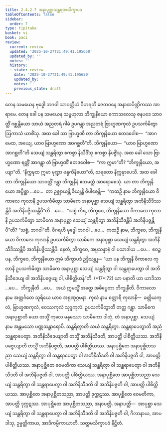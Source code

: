 ```yaml
---
title: 2.4.2.7 အနာပုစ္ဆာသန္ထရဏသိက္ခာပဒ
tableOfContents: false
sidebar:
  order: 7
type: tipitaka
basket: vi
book: paci
review:
  current: review
  updated: '2025-10-27T21:49:41.195650'
  updated_by: ''
  notes: ''
  history:
  - state: review
    date: '2025-10-27T21:49:41.195650'
    updated_by: ''
    notes: ''
    previous_state: draft
---
```



<ReviewStatus review={frontmatter.review} showDetails={true} />

<HypothesisAnnotation frontmatter={frontmatter} />

<DynamicBreadcrumb />

<Division number="864" book="paci" e="ch" v="2" p="360">

<Paragraph number="2747" book="paci">
တေန သမယေန ဗုဒ္ဓေါ ဘဂဝါ သာဝတ္ထိယံ ဝိဟရတိ ဇေတဝနေ အနာထပိဏ္ဍိကဿ အာရာမေ. တေန ခေါ ပန သမယေန သမ္ဗဟုလာ ဘိက္ခုနိယော ကောသလေသု ဇနပဒေ သာဝတ္ထိံ ဂစ္ဆန္တိယော သာယံ အညတရံ ဂါမံ ဥပဂန္တွာ အညတရံ ဗြာဟ္မဏကုလံ ဥပသင်္ကမိတွာ ဩကာသံ ယာစိံသု. အထ ခေါ သာ ဗြာဟ္မဏီ တာ ဘိက္ခုနိယော ဧတဒဝေါစ—  “အာဂမေထ, အယျေ, ယာဝ ဗြာဟ္မဏော အာဂစ္ဆတီ”တိ. ဘိက္ခုနိယော—  “ယာဝ ဗြာဟ္မဏော အာဂစ္ဆတီ”တိ သေယျံ သန္ထရိတွာ ဧကစ္စာ နိသီဒိံသု ဧကစ္စာ နိပဇ္ဇိံသု. အထ ခေါ သော ဗြာဟ္မဏော ရတ္တိံ အာဂန္တွာ တံ ဗြာဟ္မဏိံ ဧတဒဝေါစ—  “ကာ ဣမာ”တိ? “ဘိက္ခုနိယော, အယျာ”တိ. “နိက္ကဍ္ဎထ ဣမာ မုဏ္ဍာ ဗန္ဓကိနိယော”တိ, ဃရတော နိက္ကဍ္ဎာပေသိ.
</Paragraph>

<Paragraph number="2748" book="paci">
အထ ခေါ တာ ဘိက္ခုနိယော သာဝတ္ထိံ ဂန္တွာ ဘိက္ခုနီနံ ဧတမတ္ထံ အာရောစေသုံ. ယာ တာ ဘိက္ခုနိယော အပ္ပိစ္ဆာ …ပေ…  တာ ဥဇ္ဈာယန္တိ ခိယျန္တိ ဝိပါစေန္တိ—  “ကထဉှိ နာမ ဘိက္ခုနိယော ဝိကာလေ ကုလာနိ ဥပသင်္ကမိတွာ သာမိကေ အနာပုစ္ဆာ သေယျံ သန္ထရိတွာ အဘိနိသီဒိဿန္တိပိ အဘိနိပဇ္ဇိဿန္တိပီ”တိ …ပေ…  “သစ္စံ ကိရ, ဘိက္ခဝေ, ဘိက္ခုနိယော ဝိကာလေ ကုလာနိ ဥပသင်္ကမိတွာ သာမိကေ အနာပုစ္ဆာ သေယျံ သန္ထရိတွာ အဘိနိသီဒန္တိပိ အဘိနိပဇ္ဇန္တိပီ”တိ? “သစ္စံ, ဘဂဝါ”တိ. ဝိဂရဟိ ဗုဒ္ဓေါ ဘဂဝါ …ပေ…  ကထဉှိ နာမ, ဘိက္ခဝေ, ဘိက္ခုနိယော ဝိကာလေ ကုလာနိ ဥပသင်္ကမိတွာ သာမိကေ အနာပုစ္ဆာ သေယျံ သန္ထရိတွာ အဘိနိသီဒိဿန္တိပိ အဘိနိပဇ္ဇိဿန္တိပိ. နေတံ, ဘိက္ခဝေ, အပ္ပသန္နာနံ ဝါ ပသာဒါယ …ပေ…  ဧဝဉ္စ ပန, ဘိက္ခဝေ, ဘိက္ခုနိယော ဣမံ သိက္ခာပဒံ ဥဒ္ဒိသန္တု—
</Paragraph>

</Division>
<Division number="865" book="paci" e="ch" v="2" p="361">

<Paragraph number="2749" book="paci">
<Emphasis>“ယာ ပန ဘိက္ခုနီ ဝိကာလေ ကုလာနိ ဥပသင်္ကမိတွာ သာမိကေ အနာပုစ္ဆာ သေယျံ သန္ထရိတွာ ဝါ သန္ထရာပေတွာ ဝါ အဘိနိသီဒေယျ ဝါ အဘိနိပဇ္ဇေယျ ဝါ, ပါစိတ္တိယန်”</Emphasis>တိ. (*17*:<Emphasis>72</Emphasis>)
</Paragraph>

</Division>
<Division number="866" book="paci" e="ch" v="2" p="361">

<Paragraph number="2750" book="paci">
<Emphasis>ယာ ပနာ</Emphasis>တိ ယာ ယာဒိသာ …ပေ…  <Emphasis>ဘိက္ခုနီ</Emphasis>တိ …ပေ…  အယံ ဣမသ္မိံ အတ္ထေ အဓိပ္ပေတာ ဘိက္ခုနီတိ.
</Paragraph>

<Paragraph number="2751" book="paci">
<Emphasis>ဝိကာလော</Emphasis> နာမ အတ္ထင်္ဂတေ သူရိယေ ယာဝ အရုဏုဂ္ဂမနာ.
</Paragraph>

<Paragraph number="2752" book="paci">
<Emphasis>ကုလံ</Emphasis> နာမ စတ္တာရိ ကုလာနိ—  ခတ္တိယကုလံ, ဗြာဟ္မဏကုလံ, ဝေဿကုလံ သုဒ္ဒကုလံ. <Emphasis>ဥပသင်္ကမိတွာ</Emphasis>တိ တတ္ထ ဂန္တွာ.
</Paragraph>

<Paragraph number="2753" book="paci">
<Emphasis>သာမိကေ အနာပုစ္ဆာ</Emphasis>တိ ယော တသ္မိံ ကုလေ မနုဿော သာမိကော ဒါတုံ, တံ အနာပုစ္ဆာ.
</Paragraph>

<Paragraph number="2754" book="paci">
<Emphasis>သေယျံ</Emphasis> နာမ အန္တမသော ပဏ္ဏသန္ထာရောပိ. <Emphasis>သန္ထရိတွာ</Emphasis>တိ သယံ သန္ထရိတွာ. <Emphasis>သန္ထရာပေတွာ</Emphasis>တိ အညံ သန္ထရာပေတွာ. <Emphasis>အဘိနိသီဒေယျာ</Emphasis>တိ တသ္မိံ အဘိနိသီဒတိ, အာပတ္တိ ပါစိတ္တိယဿ. <Emphasis>အဘိနိပဇ္ဇေယျာ</Emphasis>တိ တသ္မိံ အဘိနိပဇ္ဇတိ, အာပတ္တိ ပါစိတ္တိယဿ.
</Paragraph>

</Division>
<Division number="867" book="paci" e="ch" v="2" p="361">

<Paragraph number="2755" book="paci">
အနာပုစ္ဆိတေ အနာပုစ္ဆိတသညာ သေယျံ သန္ထရိတွာ ဝါ သန္ထရာပေတွာ ဝါ အဘိနိသီဒတိ ဝါ အဘိနိပဇ္ဇတိ ဝါ, အာပတ္တိ ပါစိတ္တိယဿ. အနာပုစ္ဆိတေ ဝေမတိကာ သေယျံ သန္ထရိတွာ ဝါ သန္ထရာပေတွာ ဝါ အဘိနိသီဒတိ ဝါ အဘိနိပဇ္ဇတိ ဝါ, အာပတ္တိ ပါစိတ္တိယဿ. အနာပုစ္ဆိတေ အာပုစ္ဆိတသညာ သေယျံ သန္ထရိတွာ ဝါ သန္ထရာပေတွာ ဝါ အဘိနိသီဒတိ ဝါ အဘိနိပဇ္ဇတိ ဝါ, အာပတ္တိ ပါစိတ္တိယဿ.
</Paragraph>

<Paragraph number="2756" book="paci">
အာပုစ္ဆိတေ အနာပုစ္ဆိတသညာ, အာပတ္တိ ဒုက္ကဋဿ. အာပုစ္ဆိတေ ဝေမတိကာ, အာပတ္တိ ဒုက္ကဋဿ. အာပုစ္ဆိတေ အာပုစ္ဆိတသညာ, အနာပတ္တိ.
</Paragraph>

</Division>
<Division number="868" book="paci" e="ch" v="2" p="361">

<Paragraph number="2757" book="paci">
အနာပတ္တိ—  အာပုစ္ဆာ သေယျံ သန္ထရိတွာ ဝါ သန္ထရာပေတွာ ဝါ အဘိနိသီဒတိ ဝါ အဘိနိပဇ္ဇတိ ဝါ, ဂိလာနာယ, အာပဒါသု, ဥမ္မတ္တိကာယ, အာဒိကမ္မိကာယာတိ.

</Paragraph>
</Division>

<Paragraph number="2758" type="center" book="paci">
သတ္တမသိက္ခာပဒံ နိဋ္ဌိတံ.
</Paragraph>